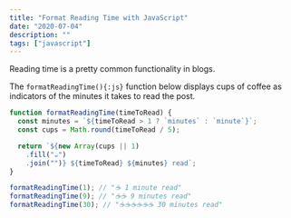 ```yaml
---
title: "Format Reading Time with JavaScript"
date: "2020-07-04"
description: ""
tags: ["javascript"]
---
```


Reading time is a pretty common functionality in blogs.

The `formatReadingTime(){:js}` function below displays cups of coffee as indicators of the minutes it takes to read the post.

```js title="Console"
function formatReadingTime(timeToRead) {
  const minutes = `${timeToRead > 1 ? `minutes` : `minute`}`;
  const cups = Math.round(timeToRead / 5);

  return `${new Array(cups || 1)
    .fill("☕️")
    .join("")} ${timeToRead} ${minutes} read`;
}

formatReadingTime(1); // "☕️ 1 minute read"
formatReadingTime(9); // "☕️☕️ 9 minutes read"
formatReadingTime(30); // "☕️☕️☕️☕️☕️☕️ 30 minutes read"
```
